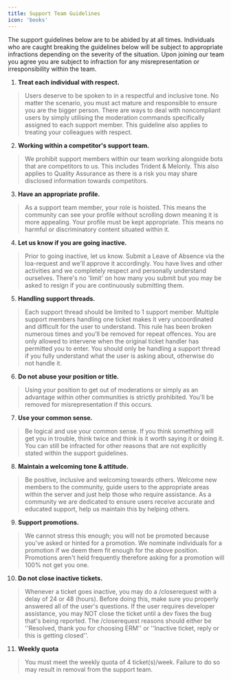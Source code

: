 ```yaml
---
title: Support Team Guidelines
icon: 'books'
---
```


The support guidelines below are to be abided by at all times. Individuals who are caught breaking the guidelines below will be subject to appropriate infractions depending on the severity of the situation. Upon joining our team you agree you are subject to infraction for any misrepresentation or irresponsibility within the team.

1. **Treat each individual with respect.**
> Users deserve to be spoken to in a respectful and inclusive tone. No matter the scenario, you must act mature and responsible to ensure you are the bigger person. There are ways to deal with noncompliant users by simply utilising the moderation commands specifically assigned to each support member. This guideline also applies to treating your colleagues with respect.

2. **Working within a competitor's support team.**
> We prohibit support members within our team working alongside bots that are competitors to us. This includes Trident & Melonly. This also applies to Quality Assurance as there is a risk you may share disclosed information towards competitors.

3. **Have an appropriate profile.**
> As a support team member, your role is hoisted. This means the community can see your profile without scrolling down meaning it is more appealing. Your profile must be kept appropriate. This means no harmful or discriminatory content situated within it.

4. **Let us know if you are going inactive.**
> Prior to going inactive, let us know. Submit a Leave of Absence via the ⁠loa-request and we'll approve it accordingly. You have lives and other activities and we completely respect and personally understand ourselves. There's no 'limit' on how many you submit but you may be asked to resign if you are continuously submitting them.

5. **Handling support threads.**
> Each support thread should be limited to 1 support member. Multiple support members handling one ticket makes it very uncoordinated and difficult for the user to understand. This rule has been broken numerous times and you'll be removed for repeat offences. You are only allowed to intervene when the original ticket handler has permitted you to enter. You should only be handling a support thread if you fully understand what the user is asking about, otherwise do not handle it.

6. **Do not abuse your position or title.**
> Using your position to get out of moderations or simply as an advantage within other communities is strictly prohibited. You'll be removed for misrepresentation if this occurs.

7. **Use your common sense.**
> Be logical and use your common sense. If you think something will get you in trouble, think twice and think is it worth saying it or doing it. You can still be infracted for other reasons that are not explicitly stated within the support guidelines.

8. **Maintain a welcoming tone & attitude.**
> Be positive, inclusive and welcoming towards others. Welcome new members to the community, guide users to the appropriate areas within the server and just help those who require assistance. As a community we are dedicated to ensure users receive accurate and educated support, help us maintain this by helping others.

9. **Support promotions.**
> We cannot stress this enough; you will not be promoted because you've asked or hinted for a promotion. We nominate individuals for a promotion if we deem them fit enough for the above position. Promotions aren't held frequently therefore asking for a promotion will 100% not get you one.

10. **Do not close inactive tickets.**
> Whenever a ticket goes inactive, you may do a /closerequest with a delay of 24 or 48 (hours). Before doing this, make sure you properly answered all of the user's questions.
If the user requires developer assistance, you may NOT close the ticket until a dev fixes the bug that's being reported.
The /closerequest reasons should either be ''Resolved, thank you for choosing ERM'' or ''Inactive ticket, reply or this is getting closed''.

11. **Weekly quota**
> You must meet the weekly quota of 4 ticket(s)/week. Failure to do so may result in removal from the support team.
